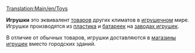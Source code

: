 [[Translation:Main/en/Toys]]
{{ru/Груз| груз=Игрушки
| изображение=ToyFactory.png
| производит=[[Main/ru/Завод игрушек|Завод игрушек]]
| принимает=[[Main/ru/Магазин игрушек|Магазин игрушек]]
}}

'''Игрушки''' это эквивалент [[Main/ru/Товары|товаров]] других климатов в [[Main/en/Климат/Ru#Игрушечный|игрушечном]] мире. Игрушки производятся из [[Main/ru/Пластик|пластика]] и [[Main/ru/Батарейки|батареек]] на [[Main/ru/Завод игрушек|заводах игрушек]].

В отличие от обычных товаров, игрушки доставляются в [[Main/ru/Магазин игрушек|магазины игрушек]] вместо городских зданий.